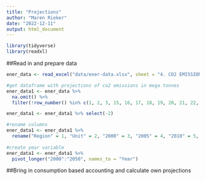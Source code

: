 ```yaml
---
title: "Projections"
author: "Maren Rieker"
date: "2022-12-11"
output: html_document
---
```


```r
library(tidyverse)
library(readxl)
```

##Read in and prepare data

```r
ener_data <- read_excel("data/ener-data.xlsx", sheet = "4. CO2 EMISSIONS")

#get dataframe with projections of co2 emissions in mega tonnes
ener_data1 <- ener_data %>%
  na.omit() %>% 
  filter(!row_number() %in% c(1, 2, 3, 15, 16, 17, 18, 19, 20, 21, 22, 23, 48, 49, 50, 51, 52, 53, 54, 55, 56))

ener_data1 <- ener_data1 %>% select(-2)

#rename columns
ener_data1 <- ener_data1 %>% 
  rename("Region" = 1, "Unit" = 2, "2000" = 3, "2005" = 4, "2010" = 5, "2015" = 6, "2020" = 7, "2025" = 8, "2030" = 9, "2035" = 10, "2040" = 11, "2045" = 12, "2050" = 13, "Change in %/year" = 14)
  
#create year variable
ener_data1 <- ener_data1 %>% 
  pivot_longer("2000":"2050", names_to = "Year")
```

##Bring in consumption based accounting and calculate own projections

```r

```



